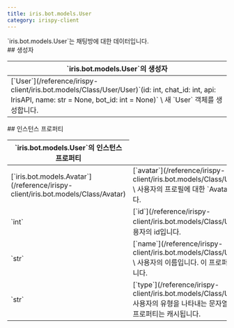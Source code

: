 ```yaml
---
title: iris.bot.models.User
category: irispy-client
---
```


<Section>
  `iris.bot.models.User`는 채팅방에 대한 데이터입니다.
</Section>
<Section>
  ## 생성자

  <Table>
    <Thead>
      <Tr>
        <Th>`iris.bot.models.User`의 생성자</Th>
      </Tr>
    </Thead>
    <Tbody>
      <Tr>
        <Td>
          [`User`](/reference/irispy-client/iris.bot.models/Class/User/User)`(id: int, chat_id: int, api: IrisAPI, name: str = None, bot_id: int = None)` \
          새 `User` 객체를 생성합니다.
        </Td>
      </Tr>
    </Tbody>
  </Table>
</Section>
<Section>
  ## 인스턴스 프로퍼티

  <Table>
    <Thead>
      <Tr>
        <Th colSpan={2}>`iris.bot.models.User`의 인스턴스 프로퍼티</Th>
      </Tr>
    </Thead>
    <Tbody>
      <Tr>
        <Td><span>[`iris.bot.models.Avatar`](/reference/irispy-client/iris.bot.models/Class/Avatar)</span></Td>
        <Td>
          [`avatar`](/reference/irispy-client/iris.bot.models/Class/User/avatar) \
          사용자의 프로필에 대한 `Avatar` 객체입니다.
        </Td>
      </Tr>
      <Tr>
        <Td><span>`int`</span></Td>
        <Td>
          [`id`](/reference/irispy-client/iris.bot.models/Class/User/id) \
          사용자의 id입니다.
        </Td>
      </Tr>
      <Tr>
        <Td><span>`str`</span></Td>
        <Td>
          [`name`](/reference/irispy-client/iris.bot.models/Class/User/name) \
          사용자의 이름입니다. 이 프로퍼티는 캐시됩니다.
        </Td>
      </Tr>
      <Tr>
        <Td><span>`str`</span></Td>
        <Td>
          [`type`](/reference/irispy-client/iris.bot.models/Class/User/type) \
          사용자의 유형을 나타내는 문자열입니다. 이 프로퍼티는 캐시됩니다.
        </Td>
      </Tr>
    </Tbody>
  </Table>
</Section>